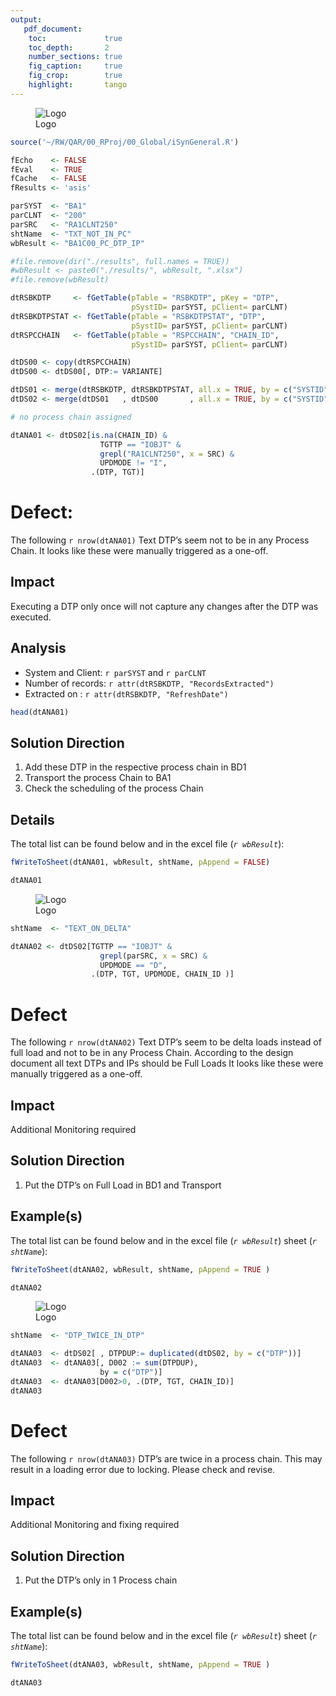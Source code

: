 ```yaml
---
output: 
   pdf_document:
    toc:             true
    toc_depth:       2
    number_sections: true
    fig_caption:     true
    fig_crop:        true
    highlight:       tango    
---
```


\newpage
![Logo](http://www.grandvision.com/img/logoGV.png)  

```r

source('~/RW/QAR/00_RProj/00_Global/iSynGeneral.R')

fEcho    <- FALSE
fEval    <- TRUE
fCache   <- FALSE
fResults <- 'asis'

parSYST  <- "BA1"
parCLNT  <- "200"
parSRC   <- "RA1CLNT250" 
shtName  <- "TXT_NOT_IN_PC"
wbResult <- "BA1C00_PC_DTP_IP"

#file.remove(dir("./results", full.names = TRUE))
#wbResult <- paste0("./results/", wbResult, ".xlsx")
#file.remove(wbResult)

```  

```r
dtRSBKDTP     <- fGetTable(pTable = "RSBKDTP", pKey = "DTP", 
                           pSystID= parSYST, pClient= parCLNT)
dtRSBKDTPSTAT <- fGetTable(pTable = "RSBKDTPSTAT", "DTP", 
                           pSystID= parSYST, pClient= parCLNT)
dtRSPCCHAIN   <- fGetTable(pTable = "RSPCCHAIN", "CHAIN_ID", 
                           pSystID= parSYST, pClient= parCLNT)

```

```r
dtDS00 <- copy(dtRSPCCHAIN) 
dtDS00 <- dtDS00[, DTP:= VARIANTE]

dtDS01 <- merge(dtRSBKDTP, dtRSBKDTPSTAT, all.x = TRUE, by = c("SYSTID", "DTP"))
dtDS02 <- merge(dtDS01   , dtDS00       , all.x = TRUE, by = c("SYSTID", "DTP"))
```

```r
# no process chain assigned

dtANA01 <- dtDS02[is.na(CHAIN_ID) &
                    TGTTP == "IOBJT" &
                    grepl("RA1CLNT250", x = SRC) &
                    UPDMODE != "I", 
                  .(DTP, TGT)]

```

# Defect: <Defect>
The following `r nrow(dtANA01)` Text DTP's seem not to be in any Process Chain. 
It looks like these were manually triggered as a one-off. 

## Impact
Executing a DTP only once will not capture any changes after the DTP was executed.

## Analysis

- System and Client: `r parSYST` and `r parCLNT`
- Number of records: `r attr(dtRSBKDTP, "RecordsExtracted")`  
- Extracted on     : `r attr(dtRSBKDTP, "RefreshDate")`  

```r
head(dtANA01)
```

## Solution Direction
1. Add these DTP in the respective process chain in BD1
2. Transport the process Chain to BA1
3. Check the scheduling of the process Chain

## Details

The total list can be found below and in the excel file (*`r wbResult `*):

```r
fWriteToSheet(dtANA01, wbResult, shtName, pAppend = FALSE)

dtANA01
```


\newpage
![Logo](http://www.grandvision.com/img/logoGV.png)  

```r
shtName  <- "TEXT_ON_DELTA"

dtANA02 <- dtDS02[TGTTP == "IOBJT" &
                    grepl(parSRC, x = SRC) &
                    UPDMODE == "D", 
                  .(DTP, TGT, UPDMODE, CHAIN_ID )]
```


# Defect

The following `r nrow(dtANA02)` Text DTP's seem to be delta loads instead of
full load and not to be in any Process Chain. According to the design document 
all text DTPs and IPs should be Full Loads
It looks like these were manually triggered as a one-off. 

## Impact
Additional Monitoring required

## Solution Direction
1. Put the DTP's on Full Load in BD1 and Transport

## Example(s)

The total list can be found below and in the excel file (*`r wbResult `*) 
sheet (*`r shtName `*):
```r
fWriteToSheet(dtANA02, wbResult, shtName, pAppend = TRUE )

dtANA02
```

\newpage
![Logo](http://www.grandvision.com/img/logoGV.png)  

```r
shtName  <- "DTP_TWICE_IN_DTP"

dtANA03  <- dtDS02[ , DTPDUP:= duplicated(dtDS02, by = c("DTP"))]
dtANA03  <- dtANA03[, D002 := sum(DTPDUP), 
                    by = c("DTP")]
dtANA03  <- dtANA03[D002>0, .(DTP, TGT, CHAIN_ID)]
dtANA03 
```


# Defect

The following `r nrow(dtANA03)` DTP's are twice in a process chain. This may result
in a loading error due to locking. Please check and revise.

## Impact
Additional Monitoring and fixing required

## Solution Direction
1. Put the DTP's only in 1 Process chain

## Example(s)

The total list can be found below and in the excel file (*`r wbResult `*) 
sheet (*`r shtName `*):
```r
fWriteToSheet(dtANA03, wbResult, shtName, pAppend = TRUE )

dtANA03
```
